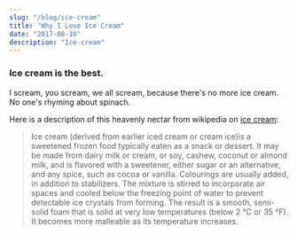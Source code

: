 ```yaml
---
slug: "/blog/ice-cream"
title: "Why I Love Ice Cream"
date: "2017-08-10"
description: "Ice-cream"
---
```


### Ice cream is the best.

I scream, you scream, we all scream, because there's no more ice cream. No one's rhyming about spinach.

Here is a description of this heavenly nectar from wikipedia on [ice cream](https://en.wikipedia.org/wiki/Ice_cream):

> Ice cream (derived from earlier iced cream or cream ice)is
> a sweetened frozen food typically eaten as a snack or
> dessert. It may be made from dairy milk or cream, or soy,
> cashew, coconut or almond milk, and is flavored with a
> sweetener, either sugar or an alternative, and any spice,
> such as cocoa or vanilla. Colourings are usually added, in
> addition to stabilizers. The mixture is stirred to
> incorporate air spaces and cooled below the freezing point
> of water to prevent detectable ice crystals from forming.
> The result is a smooth, semi-solid foam that is solid at
> very low temperatures (below 2 °C or 35 °F). It becomes
> more malleable as its temperature increases.
